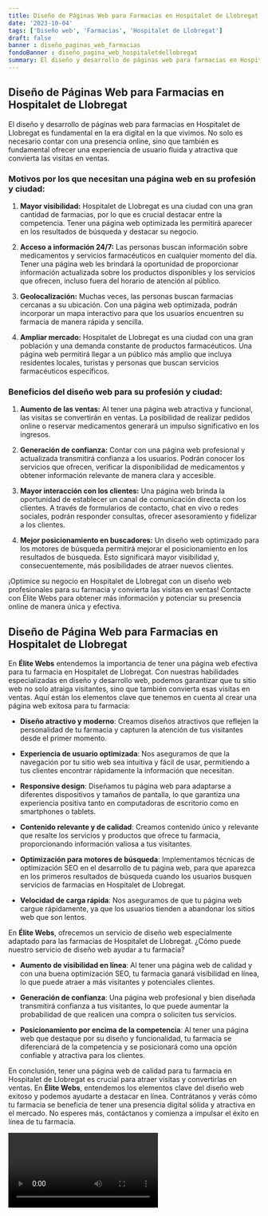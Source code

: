```yaml
---
title: Diseño de Páginas Web para Farmacias en Hospitalet de Llobregat
date: '2023-10-04'
tags: ['Diseño web', 'Farmacias', 'Hospitalet de Llobregat']
draft: false
banner : diseño_paginas_web_farmacias
fondoBanner : diseño_pagina_web_hospitaletdellobregat
summary: El diseño y desarrollo de páginas web para farmacias en Hospitalet de Llobregat es fundamental en la era digital en la que vivimos. No solo es necesario contar con una presencia online, sino que también es fundamental ofrecer una experiencia de usuario fluida y atractiva que convierta las visitas en ventas.
---
```


## Diseño de Páginas Web para Farmacias en Hospitalet de Llobregat

El diseño y desarrollo de páginas web para farmacias en Hospitalet de Llobregat es fundamental en la era digital en la que vivimos. No solo es necesario contar con una presencia online, sino que también es fundamental ofrecer una experiencia de usuario fluida y atractiva que convierta las visitas en ventas.

### Motivos por los que necesitan una página web en su profesión y ciudad:

1. **Mayor visibilidad:** Hospitalet de Llobregat es una ciudad con una gran cantidad de farmacias, por lo que es crucial destacar entre la competencia. Tener una página web optimizada les permitirá aparecer en los resultados de búsqueda y destacar su negocio.

2. **Acceso a información 24/7:** Las personas buscan información sobre medicamentos y servicios farmacéuticos en cualquier momento del día. Tener una página web les brindará la oportunidad de proporcionar información actualizada sobre los productos disponibles y los servicios que ofrecen, incluso fuera del horario de atención al público.

3. **Geolocalización:** Muchas veces, las personas buscan farmacias cercanas a su ubicación. Con una página web optimizada, podrán incorporar un mapa interactivo para que los usuarios encuentren su farmacia de manera rápida y sencilla.

4. **Ampliar mercado:** Hospitalet de Llobregat es una ciudad con una gran población y una demanda constante de productos farmacéuticos. Una página web permitirá llegar a un público más amplio que incluya residentes locales, turistas y personas que buscan servicios farmacéuticos específicos.

### Beneficios del diseño web para su profesión y ciudad:

1. **Aumento de las ventas:** Al tener una página web atractiva y funcional, las visitas se convertirán en ventas. La posibilidad de realizar pedidos online o reservar medicamentos generará un impulso significativo en los ingresos.

2. **Generación de confianza:** Contar con una página web profesional y actualizada transmitirá confianza a los usuarios. Podrán conocer los servicios que ofrecen, verificar la disponibilidad de medicamentos y obtener información relevante de manera clara y accesible.

3. **Mayor interacción con los clientes:** Una página web brinda la oportunidad de establecer un canal de comunicación directa con los clientes. A través de formularios de contacto, chat en vivo o redes sociales, podrán responder consultas, ofrecer asesoramiento y fidelizar a los clientes.

4. **Mejor posicionamiento en buscadores:** Un diseño web optimizado para los motores de búsqueda permitirá mejorar el posicionamiento en los resultados de búsqueda. Esto significará mayor visibilidad y, consecuentemente, más posibilidades de atraer nuevos clientes.

¡Optimice su negocio en Hospitalet de Llobregat con un diseño web profesionales para su farmacia y convierta las visitas en ventas! Contacte con Élite Webs para obtener más información y potenciar su presencia online de manera única y efectiva.

<GifSeo />

<Cta />

## Diseño de Página Web para Farmacias en Hospitalet de Llobregat

En **Élite Webs** entendemos la importancia de tener una página web efectiva para tu farmacia en Hospitalet de Llobregat. Con nuestras habilidades especializadas en diseño y desarrollo web, podemos garantizar que tu sitio web no solo atraiga visitantes, sino que también convierta esas visitas en ventas. Aquí están los elementos clave que tenemos en cuenta al crear una página web exitosa para tu farmacia:

- **Diseño atractivo y moderno**: Creamos diseños atractivos que reflejen la personalidad de tu farmacia y capturen la atención de tus visitantes desde el primer momento.

- **Experiencia de usuario optimizada**: Nos aseguramos de que la navegación por tu sitio web sea intuitiva y fácil de usar, permitiendo a tus clientes encontrar rápidamente la información que necesitan.

- **Responsive design**: Diseñamos tu página web para adaptarse a diferentes dispositivos y tamaños de pantalla, lo que garantiza una experiencia positiva tanto en computadoras de escritorio como en smartphones o tablets.

- **Contenido relevante y de calidad**: Creamos contenido único y relevante que resalte los servicios y productos que ofrece tu farmacia, proporcionando información valiosa a tus visitantes.

- **Optimización para motores de búsqueda**: Implementamos técnicas de optimización SEO en el desarrollo de tu página web, para que aparezca en los primeros resultados de búsqueda cuando los usuarios busquen servicios de farmacias en Hospitalet de Llobregat.

- **Velocidad de carga rápida**: Nos aseguramos de que tu página web cargue rápidamente, ya que los usuarios tienden a abandonar los sitios web que son lentos.

En **Élite Webs**, ofrecemos un servicio de diseño web especialmente adaptado para las farmacias de Hospitalet de Llobregat. ¿Cómo puede nuestro servicio de diseño web ayudar a tu farmacia?

- **Aumento de visibilidad en línea**: Al tener una página web de calidad y con una buena optimización SEO, tu farmacia ganará visibilidad en línea, lo que puede atraer a más visitantes y potenciales clientes.

- **Generación de confianza**: Una página web profesional y bien diseñada transmitirá confianza a tus visitantes, lo que puede aumentar la probabilidad de que realicen una compra o soliciten tus servicios.

- **Posicionamiento por encima de la competencia**: Al tener una página web que destaque por su diseño y funcionalidad, tu farmacia se diferenciará de la competencia y se posicionará como una opción confiable y atractiva para los clientes.

En conclusión, tener una página web de calidad para tu farmacia en Hospitalet de Llobregat es crucial para atraer visitas y convertirlas en ventas. En **Élite Webs**, entendemos los elementos clave del diseño web exitoso y podemos ayudarte a destacar en línea. Contrátanos y verás cómo tu farmacia se beneficia de tener una presencia digital sólida y atractiva en el mercado. No esperes más, contáctanos y comienza a impulsar el éxito en línea de tu farmacia.

<Video />

<CtaBot job='Farmacias' city='Hospitalet de Llobregat'/>

<Gmaps query='Hospitalet de Llobregat+españa+maps' />